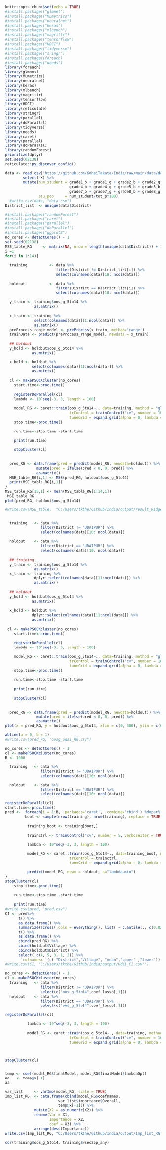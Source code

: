 ```r
knitr::opts_chunk$set(echo = TRUE)
#install.packages("glmnet")
#install.packages("MLmetrics")
#install.packages("neuralnet")
#install.packages("keras")
#install.packages("mlbench")
#install.packages("magrittr")
#install.packages("tensorflow")
#install.packages("HDCI")
#install.packages("tidyverse")
#install.packages("sringr")
#install.packages(foreach)
#install.packages("needs")
library(foreach)
library(glmnet)
library(MLmetrics)
library(neuralnet)
library(keras)
library(mlbench)
library(magrittr)
library(tensorflow)
library(HDCI)
library(reticulate)
library(stringr)
library(parallel)
library(doParallel)
library(tidyverse)
library(needs)
library(caret)
library(parallel)
library(doParallel)
library(randomForest)
prioritize(dplyr)
set.seed(02138)
reticulate::py_discover_config()
```

```r
data <- read.csv("https://github.com/KoheiTakata/India/raw/main/data/data.csv") %>% 
        select(-X) %>% 
        mutate(num_student = grade1_b + grade1_g + grade2_b + grade2_g + grade3_b + grade3_g + 
                             grade4_b + grade4_g + grade5_b + grade5_b + grade6_b + grade6_g + 
                             grade7_b + grade7_g + grade8_b + grade8_g,
               stu_pop     = num_student/tot_p*100) 
  #write.csv(data, "data.csv")
District_list  <- unique(data$District)
```

```r
#install.packages("randomForest")
#install.packages("caret")
#install.packages("parallel")
#install.packages("doParallel")
#install.packages("ggplot2")
no_cores <- detectCores() - 1
set.seed(02138)
MSE_table_RG     <- matrix(NA, nrow = length(unique(data$District)) + 1, ncol = 1) ## spacing
i =1
for(i in 1:14){
  
  training          <- data %>% 
                       filter(District != District_list[i]) %>% 
                       select(colnames(data)[10: ncol(data)])
  
  holdout           <- data %>% 
                       filter(District == District_list[i]) %>% 
                       select(colnames(data)[10: ncol(data)])
  
  y_train <- training$oos_g_5to14 %>% 
             as.matrix()
  
  x_train <- training %>% 
             select(colnames(data)[11:ncol(data)]) %>% 
             as.matrix()
  preProcess_range_model <- preProcess(x_train, method='range')
  trainData <- predict(preProcess_range_model, newdata = x_train)
  
  ## holdout
  y_hold <- holdout$oos_g_5to14 %>% 
            as.matrix()
  
  x_hold <- holdout %>% 
            select(colnames(data)[11:ncol(data)]) %>% 
            as.matrix()
  
  cl <- makePSOCKcluster(no_cores)
    start.time<-proc.time()
  
    registerDoParallel(cl)
    lambda <- 10^seq(-3, 3, length = 100)
    
    model_RG <- caret::train(oos_g_5to14~., data=training, method = "glmnet",
                             trControl = trainControl("cv", number = 10),
                             tuneGrid = expand.grid(alpha = 0, lambda = lambda))
    stop.time<-proc.time()
    
    run.time<-stop.time -start.time
    
    print(run.time)
    
    stopCluster(cl)
    
  
  pred_RG <- data.frame(pred = predict(model_RG, newdata=holdout)) %>%
              mutate(pred = ifelse(pred < 0, 0, pred)) %>% 
              as.matrix()
  MSE_table_RG[i,1] <- MSE(pred_RG, holdout$oos_g_5to14)
  print(MSE_table_RG[i,1])
}
MSE_table_RG[15,1] <- mean(MSE_table_RG[1:14,1])
 MSE_table_RG
plot(pred_RG, holdout$oos_g_5to14)

#write.csv(MSE_table,  "C:/Users/tkthe/Github/India/output/result_Ridge.csv")
 

```





```r
  training   <- data %>% 
                filter(District != "UDAIPUR") %>% 
                select(colnames(data)[10: ncol(data)])

  holdout    <- data %>% 
                filter(District == "UDAIPUR") %>% 
                select(colnames(data)[10: ncol(data)])
  
  ## training
  y_train <- training$oos_g_5to14 %>% 
             as.matrix()
  x_train <- training %>% 
             dplyr::select(colnames(data)[11:ncol(data)]) %>% 
             as.matrix()
  
  ## holdout
  y_hold <- holdout$oos_g_5to14 %>% 
            as.matrix()
  
  x_hold <- holdout %>% 
            dplyr::select(colnames(data)[11:ncol(data)]) %>% 
            as.matrix()
  
 cl <- makePSOCKcluster(no_cores)
    start.time<-proc.time()
  
    registerDoParallel(cl)
    lambda <- 10^seq(-3, 3, length = 100)
    
    model_RG <- caret::train(oos_g_5to14~., data=training, method = "glmnet",
                             trControl = trainControl("cv", number = 10),
                             tuneGrid = expand.grid(alpha = 0, lambda = lambda))
    stop.time<-proc.time()
    
    run.time<-stop.time -start.time
    
    print(run.time)
    
    stopCluster(cl)
    
  
  pred_RG <- data.frame(pred = predict(model_RG, newdata=holdout)) %>%
              mutate(pred = ifelse(pred < 0, 0, pred)) %>% 
              as.matrix()
plot(x = pred_RG, y = holdout$oos_g_5to14, xlim = c(0, 300), ylim = c(0, 300))

abline(a = 0, b = 1)
#write.csv(pred_RG, "oosg_udai_RG.csv")
```


```r
no_cores <- detectCores() - 1
cl <- makePSOCKcluster(no_cores)
B <- 1000

  training   <- data %>% 
                filter(District != "UDAIPUR") %>% 
                select(colnames(data)[10: ncol(data)])

  holdout    <- data %>% 
                filter(District == "UDAIPUR") %>% 
                select(colnames(data)[10: ncol(data)])

registerDoParallel(cl)
start.time<-proc.time()
pred <-  foreach(i = 1:B, .packages='caret', .combine='cbind') %dopar% {
         boot <- sample(nrow(training), nrow(training), replace = TRUE)
  
          training_boot <- training[boot,]
          
          trainctrl <- trainControl("cv", number = 5, verboseIter = TRUE)

          lambda <- 10^seq(-3, 3, length = 100)
    
          model_RG <- caret::train(oos_g_5to14~., data=training_boot, method = "glmnet",
                             trControl = trainctrl,
                             tuneGrid = expand.grid(alpha = 0, lambda = lambda))
          
          predict(model_RG, newx = holdout, s="lambda.min")
}
stopCluster(cl)
    stop.time<-proc.time()
    
    run.time<-stop.time -start.time
    
    print(run.time)
#write.csv(pred, "pred.csv")
CI <- pred%>% 
      t() %>% 
      as.data.frame() %>% 
      summarize(across(.cols = everything(), list( ~ quantile(., c(0.025, 0.975))))) %>% 
      t() %>% 
      as.data.frame() %>% 
      cbind(pred_RG) %>%
      cbind(holdout$Village) %>% 
      cbind(holdout$District) %>%
      select( c(4, 5, 3, 1, 2)) %>% 
       `colnames<-`(c( "District","Village", "mean","upper" ,"lower"))
#write.csv(CI, "C:/Users/tkthe/Github/India/output/Udai_CI.csv"")
```



```r
no_cores <- detectCores() - 1
cl <- makePSOCKcluster(no_cores)
  training   <- data %>% 
                filter(District != "UDAIPUR") %>% 
                select(c("oos_g_5to14",coef_lasso[,1]))
  holdout    <- data %>% 
                filter(District == "UDAIPUR") %>% 
                select(c("oos_g_5to14",coef_lasso[,1]))
  
registerDoParallel(cl)

          lambda <- 10^seq(-3, 3, length = 100)
    
          model_RG <- caret::train(oos_g_5to14~., data=training, method = "glmnet",
                             trControl = trainControl("cv", number = 10),
                             tuneGrid = expand.grid(alpha = 0, lambda = lambda))

         

stopCluster(cl)


temp <- coef(model_RG$finalModel, model_RG$finalModel$lambdaOpt)
aa   <- temp@x[-1]
aa

var_list     <- varImp(model_RG, scale = TRUE)
Imp_list_RG  <- data.frame(cbind(model_RG$coefnames,
                        var_list$importance$Overall,
                        temp@x[-1])) %>%
             mutate(X2 = as.numeric(X2)) %>% 
             rename(Var = X1,
                    Importance = X2,
                    coef = X3) %>% 
             arrange(desc(Importance))
write.csv(Imp_list_RG, "C:/Users/tkthe/Github/India/output/Imp_list_RG.csv")

cor(training$oos_g_5to14, training$wsec25p_any)
```
